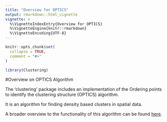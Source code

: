 ```yaml
---
title: "Overview for OPTICS"
output: rmarkdown::html_vignette
vignette: >
  %\VignetteIndexEntry{Overview for OPTICS}
  %\VignetteEngine{knitr::rmarkdown}
  %\VignetteEncoding{UTF-8}
---
```


```r
knitr::opts_chunk$set(
  collapse = TRUE,
  comment = "#>"
)
```

```r
library(Clustering)
```

#Overview on OPTICS Algorithm

The 'clustering' package includes an implementation of the Ordering points to identify the clustering structure (OPTICS) algorithm.

It is an algorithm for finding density based clusters in spatial data. 

A broader overview to the functionality of this algorithm can be found [here](https://de.wikipedia.org/wiki/OPTICS).









